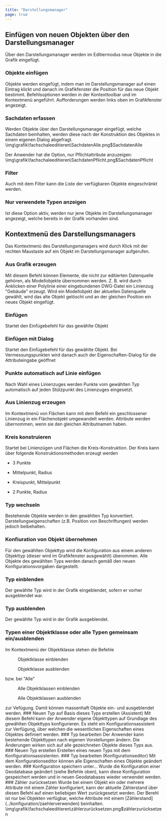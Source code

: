 ```yaml
---
title: "Darstellungsmanager"
page: true
---
```

## Einf&#252;gen von neuen Objekten &#252;ber den Darstellungsmanager

&#220;ber den Darstellungsmanager werden im Editiermodus neue Objekte in die Grafik eingef&#252;gt.

### Objekte einf&#252;gen
Objekte werden eingef&#252;gt, indem man im Darstellungsmanager auf einen Eintrag klickt und danach im Grafikfenster die Position f&#252;r das neue Objekt bestimmt. 
Befehlsoptionen werden in der Kontexttoolbar und im Kontextmen&#252; angef&#252;hrt. Aufforderungen werden links oben im Grafikfenster angezeigt.

### Sachdaten erfassen
Werden Objekte &#252;ber den Darstellungsmanager eingef&#252;gt, welche Sachdaten beinhalten, werden diese nach der Konstruktion des Objektes in einem eigenen Dialog abgefragt.<Image>\img\grafik\fachschaleeditieren\SachdatenAlle.png$SachdatenAlle</Image>

Der Anwender hat die Option, nur Pflichtattribute anzuzeigen:<Image>\img\grafik\fachschaleeditieren\SachdatenPflicht.png$SachdatenPflicht</Image>


### Filter
Auch mit dem Filter kann die Liste der verf&#252;gbaren Objekte eingeschr&#228;nkt werden.

### Nur verwendete Typen anzeigen
Ist diese Option aktiv, werden nur jene Objekte im Darstellungsmanager angezeigt, welche bereits in der Grafik vorhanden sind.

## Kontextmen&#252; des Darstellungsmanagers
Das Kontextmen&#252; des Darstellungsmanagers wird durch Klick mit der rechten Maustaste auf ein Objekt im Darstellungsmanager aufgerufen.
### Aus Grafik erzeugen
Mit diesem Befehl k&#246;nnen Elemente, die nicht zur editierten Datenquelle geh&#246;ren, als Modellobjekte &#252;bernommen werden. Z. B. wird durch Anklicken einer Polylinie einer eingebundenen DWG-Datei ein Linienzug &quot;Geb&#228;ude&quot; erzeugt. Wird ein Modellobjekt der aktuellen Datenquelle gew&#228;hlt, wird das alte Objekt gel&#246;scht und an der gleichen Position ein neues Objekt eingef&#252;gt.
### Einf&#252;gen
Startet den Einf&#252;gebefehl f&#252;r das gew&#228;hlte Objekt
### Einf&#252;gen mit Dialog
Startet den Einf&#252;gebefehl f&#252;r das gew&#228;hlte Objekt. Bei Vermessungspunkten wird danach auch der Eigenschaften-Dialog f&#252;r die Attributeingabe ge&#246;ffnet
### Punkte automatisch auf Linie einf&#252;gen
Nach Wahl eines Linienzuges werden Punkte vom gew&#228;hlten Typ automatisch auf jeden St&#252;tzpunkt des Linienzuges eingesetzt.
### Aus Linienzug erzeugen
Im Kontextmen&#252; von Fl&#228;chen kann mit dem Befehl ein geschlossener Linienzug in ein Fl&#228;chenobjekt umgewandelt werden. Attribute werden &#252;bernommen, wenn sie den gleichen Attributnamen haben.
### Kreis konstruieren
Startet bei Linienz&#252;gen und Fl&#228;chen die Kreis-Konstruktion. Der Kreis kann &#252;ber folgende Konstruktionsmethoden erzeugt werden

- 3 Punkte

- Mittelpunkt, Radius

- Kreispunkt, Mittelpunkt

- 2 Punkte, Radius



### Typ wechseln
Bestehende Objekte werden in den gew&#228;hlten Typ konvertiert. Darstellungseigenschaften (z.B. Position von Beschriftungen) werden jedoch beibehalten.
### Konfiuration von Objekt &#252;bernehmen
F&#252;r den gew&#228;hlten Objekttyp wird die Konfiguration aus einem anderen Objekttyp (dieser wird im Grafikfenster ausgew&#228;hlt) &#252;berommen. Alle Objekte des gew&#228;hlten Typs werden danach gem&#228;&#223; den neuen Konfigurationsvorgaben dargestellt.
### Typ einblenden
Der gew&#228;hlte Typ wird in der Grafik eingeblendet, sofern er vorher ausgeblendet war.
### Typ ausblenden
Der gew&#228;hlte Typ wird in der Grafik ausgeblendet.
### Typen einer Objektklasse oder alle Typen gemeinsam ein/ausblenden
Im Kontextmen&#252; der Objektklasse stehen die Befehle 
 <Menu>Objektklasse einblenden</Menu> 
 <Menu>Objektklasse ausblenden</Menu> 
bzw. bei &quot;Alle&quot;
 <Menu>Alle Objektklassen einblenden</Menu> 
 <Menu>Alle Objektklassen ausblenden</Menu> 
zur Vef&#252;gung.
Damit k&#246;nnen massenhaft Objekte ein- und ausgeblendet werden.
### Neuen Typ auf Basis dieses Typs erstellen (Assistent)
Mit diesem Befehl kann der Anwender eigene Objekttypen auf Grundlage des gew&#228;hlten Objekttyps konfigurieren. Es steht ein Konfigurationsassistent zur Verf&#252;gung, &#252;ber welchen die wesentlichen Eigenschaften eines Objektes definiert werden.
### Typ bearbeiten
Der Anwender kann bestehende Objekttypen nach eigenen Vorstellungen &#228;ndern. Die &#196;nderungen wirken sich auf alle gezeichneten Objekte dieses Typs aus.
### Neuen Typ erstellen
Erstellen eines neuen Typs mit dem Konfigurationsassistenten.
### Typ bearbeiten (Konfigurationseditor)
Mit dem Konfigurationseditor k&#246;nnen alle Eigenschaften eines Objekte ge&#228;ndert werden.
### Konfiguration speichern unter...
Wurde die Konfiguration einer Geodatabase ge&#228;ndert (siehe Befehle oben), kann diese Konfiguration gespeichert werden und in neuen Geodatabases wieder verwendet werden.
###  Z&#228;hler zur&#252;cksetzen
Wurde bei einem Objekt ein oder mehrere Attribute mit einem Z&#228;hler konfiguriert, kann der aktuelle Z&#228;hlerstand &#252;ber diesen Befehl auf einen beliebigen Wert zur&#252;ckgesetzt werden. Der Berehl ist nur bei Objekten verf&#252;gbar, welche Attribute mit einem [Z&#228;hlerstand](../konfiguration/zaehlerverwenden)
 beinhalten.<Image>\img\grafik\fachschaleeditieren\zählerzurücksetzen.png$zählerzurücksetzen</Image>




